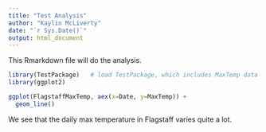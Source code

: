---
title: "Test Analysis"
author: "Kaylin McLiverty"
date: "`r Sys.Date()`"
output: html_document
---

This Rmarkdown file will do the analysis.

```{r, eval=FALSE}
library(TestPackage)   # load TestPackage, which includes MaxTemp data frame.
library(ggplot2)

ggplot(FlagstaffMaxTemp, aex(x=Date, y=MaxTemp)) +
  geom_line()
```

We see that the daily max temperature in Flagstaff varies quite a lot.
